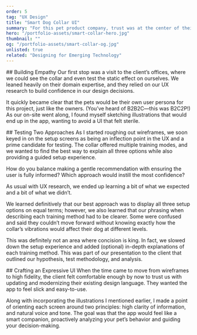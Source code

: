 ```yaml
---
order: 5
tag: "UX Design"
title: "Smart Dog Collar UI"
summary: "For this pet product company, trust was at the center of their brand experience. When they introduced a new corrective collar that could be controlled via an app, my team helped assure them that our proposed designs would live up to their standard through transparent testing and iteration."
hero: "/portfolio-assets/smart-collar-hero.jpg"
thumbnail: ""
og: "/portfolio-assets/smart-collar-og.jpg"
unlisted: true
related: "Designing for Emerging Technology"
---
```



<ProblemStatement
  label
  headline="Dogs bark. And when they bark for hours at a time while you’re away from home, you need to know."
  content="The product was straightforward—a corrective collar that delivers a tone or small static vibration in response to extended barking—but the UX for the app that controlled it was clouded by questions. I took on the task of creating a UI that was informative and trustworthy, while working with our researcher to ensure that the experience was sensitive to the varied needs of pet parents, as well as pets themselves."
/>

<div className="caseStudyText">
  ## Building Empathy
  Our first stop was a visit to the client’s offices, where we could see the collar and even test the static effect on ourselves. We leaned heavily on their domain expertise, and they relied on our UX research to build confidence in our design decisions.

  It quickly became clear that the pets would be their own user persona for this project, just like the owners. (You’ve heard of B2B2C—this was B2C2P!)
  As our on-site went along, I found myself sketching illustrations that would end up in the app, wanting to avoid a UI that felt sterile.
</div>

<div className="caseStudyFigure">
  <Figure
    type="image"
    src="/portfolio-assets/smart-collar-1.jpg"
    alt="Illustrations of dogs barking."
    width={800}
    height={600}
    quality={100}
  />
</div>

<div className="caseStudyText">
  ## Testing Two Approaches
  As I started roughing out wireframes, we soon keyed in on the setup screens as being an inflection point in the UX and a prime candidate for testing.
  The collar offered multiple training modes, and we wanted to find the best way to explain all three options while also providing a guided setup experience.

  How do you balance making a gentle recommendation with ensuring the user is fully informed? Which approach would instill the most confidence?
</div>

<div className="caseStudyFigure">
  <Figure
    type="image"
    src="/portfolio-assets/smart-collar-2.png"
    alt="A wireframe with two approaches to onboarding."
    width={1000}
    height={750}
    quality={100}
  />
</div>


<Callout headline="Applying Our Learnings">
As usual with UX research, we ended up learning a bit of what we expected and a bit of what we didn’t.

We learned definitively that our best approach was to display all three setup options on equal terms; however, we also learned that our phrasing when describing each training method had to be clearer. Some were confused and said they couldn’t move forward without knowing exactly how the collar’s vibrations would affect their dog at different levels.

This was definitely not an area where concision is king. In fact, we slowed down the setup experience and added (optional) in-depth explanations of each training method. This was part of our presentation to the client that outlined our hypothesis, test methodology, and analysis.
</Callout>


<div className="caseStudyText">
  ## Crafting an Expressive UI
  When the time came to move from wireframes to high fidelity, the client felt comfortable enough by now to trust us with updating and modernizing their existing design language. They wanted the app to feel slick and easy-to-use.

  Along with incorporating the illustrations I mentioned earlier, I made a point of orienting each screen around two principles: high clarity of information, and natural voice and tone. The goal was that the app would feel like a smart companion, proactively analyzing your pet’s behavior and guiding your decision-making.
</div>


<div className="caseStudyFigure">
  <Figure
    type="image"
    src="/portfolio-assets/smart-collar-3.jpg"
    alt="Screenshots of the final designs showing a dashboard that tracks bark events."
    width={1000}
    height={705}
    quality={100}
  />
</div>
